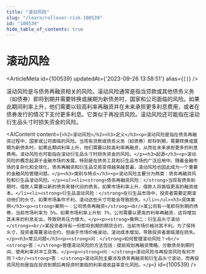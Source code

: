 ```yaml
---
title: "滚动风险"
slug: "/learn/rollover-risk-100539"
id: "100539"
hide_table_of_contents: true
---
```



# 滚动风险

<ArticleMeta id={100539} updatedAt={'2023-09-26 13:58:51'} alias={`[]`} />
<div className='border-solid border-b border-t-0 my-4 border-[var(--ifm-color-gray-300)]' />

滚动风险是与债务再融资相关的风险。滚动风险通常是指当贷款或其他债务义务（如债券）即将到期并需要转换或展期为新债务时，国家和公司面临的风险。如果此期间利率上升，他们需要以较高利率再融资并在未来承担更多利息费用，或者在债券发行的情况下支付更多利息。它类似于再投资风险。滚动风险还可能指在滚动衍生品头寸时损失资金的风险。

<AIContent content={`<h2>滚动风险</h2><h3>定义</h3><p>滚动风险是指在债务再融资过程中，国家或公司面临的风险。当现有贷款或债务义务（如债券）即将到期，需要转换或展期为新债务时，如果此期间利率上升，他们需要以较高利率再融资，从而在未来承担更多的利息费用。滚动风险也可能指在滚动衍生品头寸时损失资金的风险。</p><h3>起源</h3><p>滚动风险的概念起源于金融市场的发展，特别是在债务工具和衍生品市场的广泛应用中。随着金融市场的复杂化和全球化，债务再融资和衍生品交易变得越来越普遍，滚动风险也因此成为一个重要的金融风险管理问题。</p><h3>类别与特点</h3><p>滚动风险主要分为两类：债务再融资风险和衍生品滚动风险。</p><ul><li><strong>债务再融资风险：</strong>当现有债务到期时，借款人需要以新的债务来替代旧的债务。如果市场利率上升，借款人将面临更高的融资成本。</li><li><strong>衍生品滚动风险：</strong>在衍生品市场中，投资者需要定期滚动他们的头寸。如果市场条件不利，滚动这些头寸可能会导致损失。</li></ul><h3>具体案例</h3><p><strong>案例一：公司债务再融资</strong><br/>某公司有一笔即将到期的债券，当前市场利率为 5%。如果市场利率上升到 7%，公司需要以更高的利率再融资，这将增加其未来的利息支出，导致财务压力增大。</p><p><strong>案例二：衍生品头寸滚动</strong><br/>某投资者持有一份即将到期的期货合约，当前市场价格对其不利。为了保持头寸，投资者需要滚动合约，但由于市场价格波动，滚动成本增加，导致投资者面临潜在损失。</p><h3>常见问题</h3><p><strong>问：</strong>如何管理滚动风险？<br/><strong>答：</strong>管理滚动风险的方法包括：提前规划再融资策略、分散债务到期时间、使用利率对冲工具等。</p><p><strong>问：</strong>滚动风险与再投资风险有何不同？<br/><strong>答：</strong>滚动风险主要涉及债务再融资和衍生品头寸滚动，而再投资风险则是指在投资到期后再投资时面临的利率或收益率变化风险。</p>`} id={100539} />

